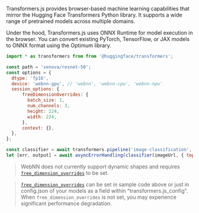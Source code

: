 

<div className="mt-6 grid grid-cols-2 gap-4 items-center justify-items-center tutorials-title">
  <TransformersJs className="transformersjs-logo" />
  <WebNn className="webnn-logo" />
</div>

Transformers.js provides browser-based machine learning capabilities that mirror the Hugging Face Transformers Python library. It supports a wide range of pretrained models across multiple domains. 

Under the hood, Transformers.js uses ONNX Runtime for model execution in the browser. You can convert existing PyTorch, TensorFlow, or JAX models to ONNX format using the Optimum library.

```js showLineNumbers filename="example.js"
import * as transformers from from '@huggingface/transformers';

const path = 'xenova/resnet-50';
const options = {
  dtype: 'fp16',
  device: 'webnn-gpu', // 'webnn', 'webnn-cpu', 'webnn-npu'
  session_options: {
      freeDimensionOverrides: {
        batch_size: 1,
        num_channels: 3,
        height: 224,
        width: 224,
      },
      context: {},
  },
};

const classifier = await transformers.pipeline('image-classification', path, options);
let [err, output] = await asyncErrorHandling(classifier(imageUrl, { topk: 3 }));
```

> <InfoIcon /> WebNN does not currently support dynamic shapes and requires [`free_dimension_overrides`](../transformers-js/free-dimension-overrides) to be set.

> <InfoIcon /> [`free_dimension_overrides`](../transformers-js/free-dimension-overrides) can be set in sample code above or just in config.json of your models as a field within "transformers.js_config". 
> When `free_dimension_overrides` is not set, you may experience significant performance degradation.
